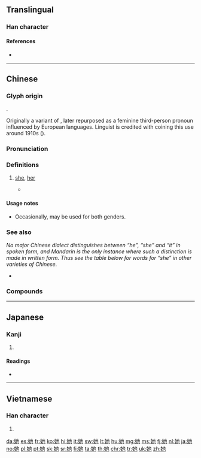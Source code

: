 {{character info/new}}
==Translingual==
{{stroke order|stroke=6}}

===Han character===
{{Han char|rn=38|rad=女|as=03|sn=6|four=44412|canj=VPD|ids=⿰女也}}

====References====
* {{Han ref|kx=0255.050|dkj=06046|dj=0518.050|hdz=21029.020|uh=5979|ud=22905|bh=A66F|bd=42607}}

----

==Chinese==
{{zh-forms}}

===Glyph origin===
{{Han etym}}
{{Han compound|女|也|c1=s|c2=p|t1=female, woman|ls=psc}}.

Originally a variant of {{zh-l|姐|elder sister}}, later repurposed as a feminine third-person pronoun influenced by European languages. Linguist {{w|Liu Bannong}} is credited with coining this use around 1910s ({{zh-ref|Bi, 2013}}).

===Pronunciation===
{{zh-pron
|m=tā
|c=taa1
|h=pfs=thâ
|mn=tho/thaⁿ
|mn_note=tho - literary; thaⁿ - vernacular
|w=1ta
|ma=y
|cat=pron
}}

===Definitions===
{{zh-hanzi}}

# [[she]], [[her]]
#: {{zh-x|她 去 了。|'''She''' went away.}}
#: {{zh-x|我 認識{shi} 她。|I know '''her'''.}}
#* {{zh-x|那 人 說：「^你 所 賜 給 我、與 我 同居 的 女人，她 把 那 樹 上 的 果子{zi} 給 我，我 就 吃 了。」|And the man said, The woman whom thou gavest to be with me, '''she''' gave me of the tree, and I did eat.|ref={{lang|zh|{{w|新標點和合本|lang=zh}}}} (Chinese Union Version with New Punctuation), {{lang|zh|創世記}} (Genesis) 3:12}}

====Usage notes====
* Occasionally, {{zh-l|他}} may be used for both genders.

===See also===
''No major Chinese dialect distinguishes between “he”, “she” and “it” in spoken form, and Mandarin {{zh-l|他/她/它}} is the only instance where such a distinction is made in written form. Thus see the table below for words for “she” in other varieties of Chinese.''
{{zh-dial|他}}
{{cmn-personal pronouns}}
* {{zh-l|妳|(''feminine'') you}}

===Compounds===
{{zh-der|fold=1|她們|崇她社}}

{{zh-cat|Beginning}}

----

==Japanese==

===Kanji===
{{ja-kanji|grade=|rs=女03}}

# {{defn|lang=ja|sort=女03}}

====Readings====
* {{ja-readings|on=[[ち]] (chi), [[じ]] (ji), [[しゃ]] (sha), [[た]] (ta), [[い]] (i)|kun=[[あざる]] (azaru)}}

----

==Vietnamese==

===Han character===
{{vi-hantu|[[tha]]|rs=女03}}

# {{defn|lang=vi|sort=女03}}

[[da:她]]
[[es:她]]
[[fr:她]]
[[ko:她]]
[[hi:她]]
[[it:她]]
[[sw:她]]
[[lt:她]]
[[hu:她]]
[[mg:她]]
[[ms:她]]
[[fj:她]]
[[nl:她]]
[[ja:她]]
[[no:她]]
[[pl:她]]
[[pt:她]]
[[sk:她]]
[[sr:她]]
[[fi:她]]
[[ta:她]]
[[th:她]]
[[chr:她]]
[[tr:她]]
[[uk:她]]
[[zh:她]]